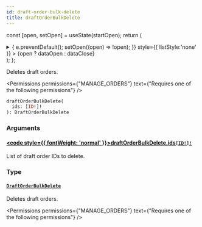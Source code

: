```yaml
---
id: draft-order-bulk-delete
title: draftOrderBulkDelete
---
```






const [open, setOpen] = useState(startOpen);
return (
<details {...(open ? { open: true } : {})} className="details" style={{ border:'none', boxShadow:'none', background:'var(--ifm-background-color)' }}>
<summary
onClick={(e) => {
e.preventDefault();
setOpen((open) => !open);
}}
style={{ listStyle:'none' }} >
{open ? dataOpen : dataClose}
</summary>
{open && children}
</details>
);
};

Deletes draft orders.


<Permissions permissions={"MANAGE_ORDERS"} text={"Requires one of the following permissions"} />


```graphql
draftOrderBulkDelete(
  ids: [ID!]!
): DraftOrderBulkDelete
```

### Arguments

#### [<code style={{ fontWeight: 'normal' }}>draftOrderBulkDelete.<b>ids</b></code>](#)<Bullet />[`[ID!]!`](../../../api-reference/miscellaneous/scalars/id.mdx) <Badge class="badge badge--secondary" text="non-null"/> <Badge class="badge badge--secondary" text="scalar"/> <Badge class="badge badge--secondary" text="miscellaneous"/>

List of draft order IDs to delete.

### Type

#### [`DraftOrderBulkDelete`](../../../api-reference/orders/objects/draft-order-bulk-delete.mdx) <Badge class="badge badge--secondary" text="object"/> <Badge class="badge badge--secondary" text="orders"/>

Deletes draft orders.


<Permissions permissions={"MANAGE_ORDERS"} text={"Requires one of the following permissions"} />


